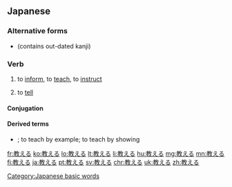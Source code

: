 ==Japanese==
{{ja-kanjitab|教}}

===Alternative forms===
* {{l|ja|訓える}} (contains out-dated kanji)

===Verb===
{{ja-verb|おしえる|type=2|tr=trans}}
# to [[inform]], to [[teach]], to [[instruct]]
#: {{ja-usex|そのゲームの仕方を'''教えて'''ください。|^その ゲーム の しかた を '''おしえて''' ください。|'''Teach''' me how to play this game.}}
#: {{ja-usex|英語を'''教える'''。|^えいご を '''おしえる'''。|To '''teach''' English.}}
# to [[tell]]
#: {{ja-usex|私に君の名前を'''教えて'''ください。|^わたし に きみ の なまえ を '''おしえて''' ください。|Please '''tell''' me your name.}}
#: {{ja-usex|本当のことを'''教えて'''。|^ほんとう の こと を '''おしえて'''。|'''Tell''' me the truth.}}

====Conjugation====
{{ja-ichi|教え|おしえ|oshie}}

====Derived terms====
* {{ja-r|背中で教える|せなか で おしえる}}; to teach by example; to teach by showing

[[Category:Japanese basic words]]

[[fr:教える]]
[[ko:教える]]
[[lo:教える]]
[[lt:教える]]
[[li:教える]]
[[hu:教える]]
[[mg:教える]]
[[mn:教える]]
[[fj:教える]]
[[ja:教える]]
[[pt:教える]]
[[sv:教える]]
[[chr:教える]]
[[uk:教える]]
[[zh:教える]]